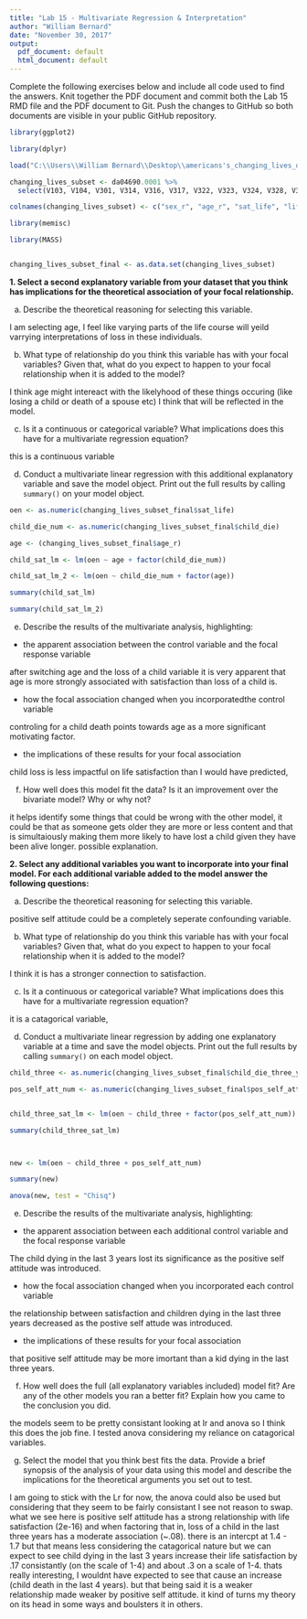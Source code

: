 ```yaml
---
title: "Lab 15 - Multivariate Regression & Interpretation"
author: "William Bernard"
date: "November 30, 2017"
output:
  pdf_document: default
  html_document: default
---
```


Complete the following exercises below and include all code used to find the answers. Knit together the PDF document and commit both the Lab 15 RMD file and the PDF document to Git. Push the changes to GitHub so both documents are visible in your public GitHub repository.

```r
library(ggplot2)

library(dplyr)

load("C:\\Users\\William Bernard\\Desktop\\americans's_changing_lives_data_set\\ICPSR_04690\\DS0001\\04690-0001-Data.rda")

changing_lives_subset <- da04690.0001 %>% 
  select(V103, V104, V301, V314, V316, V317, V322, V323, V324, V328, V329, V330, V331, V332, V401, V416, V419, V420, V425, V429, V440, V441, V445, V446, V534, V613, V701, V706, V709, V710, V711, V732, V735, V934,V1002, V1006, V1007, V1009, V1010, V1022, V1501, V1504, V1505, V1508, V1520, V1524, V1601, V1602, V1603, V1605, V1609, V1619, V2024, V2027, V2029, V2033, V2200, V2308, V2309, V2310)

colnames(changing_lives_subset) <- c("sex_r", "age_r", "sat_life", "life_could_happier", "look_back_sat", "no_change_life", "sat_home", "sat_neighborhood", "safe_attack", "pos_self_att", "think_am_good", "feel_am_failure", "can_do_any", "pushed_around", "marital_stat", "one_mar_deal_death_spouse" ,"one_mar_deal_divorce", "times_widowed", "times_divorce", "two_plus_mar_deal_divorce", "child_die", "num_child_die", "child_death_unexp", "deal_child_death", "deal_death_parent", "deal_spouse_die", "ever_widowed", "death_unexp", "wid_sui_murd", "fatal_illness", "how_rec_death", "things_happen", "stronger_person", "see_psych", "felt_dep", "was_happy", "felt_lonely", "no_knows_well", "enjoyed_life", "event_cause_dep", "phys_attack", "deal_phys_attack", "life_threat_ill", "deal_ill", "lost_job_three_yr", "deal_job_loss", "accept_bad", "die_when_time", "part_god_plan", "bad_meant_be", "entitled_good_fut", "rew_afterlife", "widowed_y_n", "deal_death_sp_one_plus_mar", "ever_dev", "deal_dev", "life_sat_index", "child_die_three_yr", "assult_three_yr", "ill_threat_three_yr")

library(memisc)

library(MASS)


changing_lives_subset_final <- as.data.set(changing_lives_subset)
```

**1. Select a second explanatory variable from your dataset that you think has implications for the theoretical association of your focal relationship.**

a. Describe the theoretical reasoning for selecting this variable.

I am selecting age, I feel like varying parts of the life course will yeild varrying interpretations of loss in these individuals. 

b. What type of relationship do you think this variable has with your focal variables? Given that, what do you expect to happen to your focal relationship when it is added to the model?

I think age might intereact with the likelyhood of these things occuring (like losing a child or death of a spouse etc) I think that will be reflected in the model. 

c. Is it a continuous or categorical variable? What implications does this have for a multivariate regression equation?

this is a continuous variable

d. Conduct a multivariate linear regression with this additional explanatory variable and save the model object. Print out the full results by calling `summary()` on your model object.

```r
oen <- as.numeric(changing_lives_subset_final$sat_life)

child_die_num <- as.numeric(changing_lives_subset_final$child_die)

age <- (changing_lives_subset_final$age_r)

child_sat_lm <- lm(oen ~ age + factor(child_die_num))

child_sat_lm_2 <- lm(oen ~ child_die_num + factor(age))

summary(child_sat_lm)

summary(child_sat_lm_2)
```

e. Describe the results of the multivariate analysis, highlighting:

* the apparent association between the control variable and the focal response variable

after switching age and the loss of a child variable it is very apparent that age is more strongly associated with satisfaction than loss of a child is. 

* how the focal association changed when you incorporatedthe control variable

controling for a child death points towards age as a more significant motivating factor. 

* the implications of these results for your focal association

child loss is less impactful on life satisfaction than I would have predicted, 

f. How well does this model fit the data? Is it an improvement over the bivariate model? Why or why not?

it helps identify some things that could be wrong with the other model, it could be that as someone gets older they are more or less content and that is simultaiously making them more likely to have lost a child given they have been alive longer. possible explanation. 

**2. Select any additional variables you want to incorporate into your final model. For each additional variable added to the model answer the following questions:**


a. Describe the theoretical reasoning for selecting this variable.

positive self attitude could be a completely seperate confounding variable. 


b. What type of relationship do you think this variable has with your focal variables? Given that, what do you expect to happen to your focal relationship when it is added to the model?

I think it is has a stronger connection to satisfaction.

c. Is it a continuous or categorical variable? What implications does this have for a multivariate regression equation?

it is a catagorical variable, 

d. Conduct a multivariate linear regression by adding one explanatory variable at a time and save the model objects. Print out the full results by calling `summary()` on each model object.

```r

child_three <- as.numeric(changing_lives_subset_final$child_die_three_yr)

pos_self_att_num <- as.numeric(changing_lives_subset_final$pos_self_att)


child_three_sat_lm <- lm(oen ~ child_three + factor(pos_self_att_num)) 

summary(child_three_sat_lm)



new <- lm(oen ~ child_three + pos_self_att_num)

summary(new)

anova(new, test = "Chisq")


```

e. Describe the results of the multivariate analysis, highlighting:
* the apparent association between each additional control variable and the focal response variable

The child dying in the last 3 years lost its significance as the positive self attitude was introduced. 


* how the focal association changed when you incorporated each control variable

the relationship between satisfaction and children dying in the last three years decreased as the postive self attude was introduced. 

* the implications of these results for your focal association

that positive self attitude may be more imortant than a kid dying in the last three years. 

f. How well does the full (all explanatory variables included) model fit? Are any of the other models you ran a better fit? Explain how you came to the conclusion you did. 

the models seem to be pretty consistant looking at lr and anova so I think this does the job fine. I tested anova considering my reliance on catagorical variables. 


g. Select the model that you think best fits the data. Provide a brief synopsis of the analysis of your data using this model and describe the implications for the theoretical arguments you set out to test.

I am going to stick with the Lr for now, the anova could also be used but considering that they seem to be fairly consistant I see not reason to swap. what we see here is positive self attitude has a strong relationship with life satisfaction (2e-16) and when factoring that in, loss of a child in the last three years has a moderate association (~.08). there is an intercpt at 1.4 - 1.7 but that means less considering the catagorical nature but we can expect to see child dying in the last 3 years increase their life satisfaction by .17 consistantly (on the scale of 1-4) and about .3 on a scale of 1-4. thats really interesting, I wouldnt have expected to see that cause an increase (child death in the last 4 years). but that being said it is a weaker relationship made weaker by positive self attitude. it kind of turns my theory on its head in some ways and boulsters it in others. 
